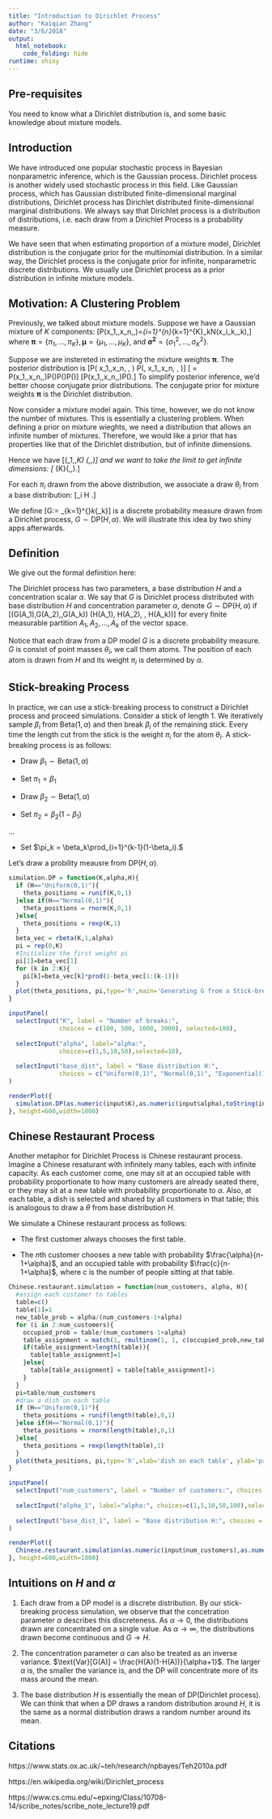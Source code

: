 ```yaml
---
title: "Introduction to Dirichlet Process"
author: "Kaiqian Zhang"
date: "3/6/2018"
output: 
  html_notebook:
    code_folding: hide
runtime: shiny
---
```


## Pre-requisites

You need to know what a Dirichlet distribution is, and some basic knowledge about mixture models. 

## Introduction

We have introduced one popular stochastic process in Bayesian nonparametric inference, which is the Gaussian process. Dirichlet process is another widely used stochastic process in this field. Like Gaussian process, which has Gaussian distributed finite-dimensional marginal distributions, Dirichlet process has Dirichlet distributed finite-dimensional marginal distributions. We always say that Dirichlet process is a distribution of distributions, i.e. each draw from a Dirichlet Process is a probability measure. 

We have seen that when estimating proportion of a mixture model, Dirichlet distribution is the conjugate prior for the multinomial distribution. In a similar way, the Dirichlet process is the conjugate prior for infinite, nonparametric discrete distributions. We usually use Dirichlet process as a prior distribution in infinite mixture models.

## Motivation: A Clustering Problem

Previously, we talked about mixture models. Suppose we have a Gaussian mixture of $K$ components:
\[P(x_1,\dots,x_n\mid \boldsymbol{\pi},\boldsymbol{\mu},\boldsymbol{\sigma^2})=\prod_{i=1}^{n}\sum_{k=1}^{K}\pi_kN(x_i\mid \mu_k,\sigma_k),\]
where $\boldsymbol{\pi}=\{\pi_1,\dots,\pi_K\}, \boldsymbol{\mu}=\{\mu_1,\dots,\mu_K\},$ and $\boldsymbol{\sigma^2}=\{\sigma^2_1,\dots,\sigma^2_K\}.$ 

Suppose we are instereted in estimating the mixture weights $\boldsymbol{\pi}$. The posterior distribution is 
\[P(\boldsymbol{\pi} \mid x_1,\dots,x_n, \boldsymbol{\mu}, \boldsymbol{\sigma^2}) \propto P(\boldsymbol{\pi}, x_1,\dots,x_n, \boldsymbol{\mu}, \boldsymbol{\sigma^2})\]
\[ = P(x_1,\dots,x_n\mid \boldsymbol{\pi},\boldsymbol{\mu},\boldsymbol{\sigma^2})P(\boldsymbol{\mu})P(\boldsymbol{\sigma^2})P(\boldsymbol{\pi})\]
\[\propto P(x_1,\dots,x_n\mid \boldsymbol{\pi},\boldsymbol{\mu},\boldsymbol{\sigma^2})P(\boldsymbol{\pi}).\] 
To simplify posterior inference, we'd better choose conjugate prior distributions. The conjugate prior for mixture weights $\boldsymbol{\pi}$ is the Dirichlet distribution.

Now consider a mixture model again. This time, however, we do not know the number of mixtures. This is essentially a clustering problem. When defining a prior on mixture wieghts, we need a distribution that allows an infinite number of mixtures. Therefore, we would like a prior that has properties like that of the Dirichlet distribution, but of infinite dimensions.

Hence we have 
\[(\pi_1,\dots,\pi_K) \sim \text{Dir}(\frac{\alpha}{K},\frac{\alpha}{K},\dots)\]
and we want to take the limit to get infinite dimensions:
\[\boldsymbol{\pi} \sim \lim_{K\to \infty}\text{Dir}(\frac{\alpha}{K},\frac{\alpha}{K},\dots).\]

For each $\pi_i$ drawn from the above distribution, we associate a draw $\theta_i$ from a base distribution:
\[\theta_i \sim H \text{ for i=1,2,...}\infty.\]

We define
\[G:= \sum_{k=1}^{\infty}\pi_k\delta_{\theta_k}\]
is a discrete probability measure drawn from a Dirichlet process, $G\sim \text{DP}(H,\alpha)$. We will illustrate this idea by two shiny apps afterwards.

## Definition

We give out the formal definition here:

The Dirichlet process has two parameters, a base distribution $H$ and a concentration scalar $\alpha$. We say that $G$ is Dirichlet process distributed with base distribution $H$ and concentration parameter $\alpha$, denote $G \sim \text{DP}(H,\alpha)$ if 
\[(G(A_1),G(A_2),\dots,G(A_k)) \sim \text{Dir}(\alpha H(A_1), \alpha H(A_2), \dots, \alpha H(A_k))\]
for every finite measurable partition $A_1, A_2,\dots, A_k$ of the vector space.

Notice that each draw from a DP model $G$ is a discrete probability measure. $G$ is consist of point masses $\theta_i$, we call them atoms. The position of each atom is drawn from $H$ and its weight $\pi_i$ is determined by $\alpha$. 

## Stick-breaking Process

In practice, we can use a stick-breaking process to construct a Dirichlet process and proceed simulations. Consider a stick of length $1$. We iteratively sample $\beta_i$ from Beta($1,\alpha$) and then break $\beta_i$ of the remaining stick. Every time the length cut from the stick is the weight $\pi_i$ for the atom $\theta_i$. A stick-breaking process is as follows:

* Draw $\beta_1 \sim \text{Beta}(1,\alpha)$

* Set $\pi_1 = \beta_1$

* Draw $\beta_2 \sim \text{Beta}(1,\alpha)$

* Set $\pi_2 = \beta_2(1-\beta_1)$

...

* Set $\pi_k = \beta_k\prod_{i=1}^{k-1}(1-\beta_i).$

Let's draw a probility meausre from DP$(H,\alpha)$. 

```r
simulation.DP = function(K,alpha,H){
  if (H=="Uniform(0,1)"){
    theta_positions = runif(K,0,1)
  }else if(H=="Normal(0,1)"){
    theta_positions = rnorm(K,0,1)
  }else{
    theta_positions = rexp(K,1)
  }
  beta_vec = rbeta(K,1,alpha)
  pi = rep(0,K)
  #Initialize the first weight pi
  pi[1]=beta_vec[1]
  for (k in 2:K){
    pi[k]=beta_vec[k]*prod(1-beta_vec[1:(k-1)])
  }
  plot(theta_positions, pi,type='h',main='Generating G from a Stick-breaking Process')
}
```

```r
inputPanel(
  selectInput("K", label = "Number of breaks:",
              choices = c(100, 500, 1000, 3000), selected=100),
  
  selectInput("alpha", label="alpha:",
              choices=c(1,5,10,50),selected=10),
  
  selectInput("base_dist", label = "Base distribution H:",
              choices = c("Uniform(0,1)", "Normal(0,1)", "Exponential(1)"))
)

renderPlot({
  simulation.DP(as.numeric(input$K),as.numeric(input$alpha),toString(input$base_dist))
}, height=600,width=1000)
```

## Chinese Restaurant Process
Another metaphor for Dirichlet Process is Chinese restaurant process. Imagine a Chinese resaturant with infinitely many tables, each with infinite capacity. As each customer come, one may sit at an occupied table with probability proportionate to how many customers are already seated there, or they may sit at a new table with probability proportionate to $\alpha$. Also, at each table, a dish is selected and shared by all customers in that table; this is analogous to draw a $\theta$ from base distribution $H$. 

We simulate a Chinese restaurant process as follows:

* The first customer always chooses the first table.

* The $n$th customer chooses a new table with probability $\frac{\alpha}{n-1+\alpha}$, and an occupied table with probability $\frac{c}{n-1+\alpha}$, where c is the number of people sitting at that table.

```r
Chinese.restaurant.simulation = function(num_customers, alpha, H){
  #assign each customer to tables
  table=c()
  table[1]=1
  new_table_prob = alpha/(num_customers-1+alpha)
  for (i in 2:num_customers){
    occupied_prob = table/(num_customers-1+alpha)
    table_assignment = match(1, rmultinom(1, 1, c(occupied_prob,new_table_prob)))
    if(table_assignment>length(table)){
      table[table_assignment]=1
    }else{
      table[table_assignment] = table[table_assignment]+1
    }
  }
  pi=table/num_customers
  #draw a dish on each table
  if (H=="Uniform(0,1)"){
    theta_positions = runif(length(table),0,1)
  }else if(H=="Normal(0,1)"){
    theta_positions = rnorm(length(table),0,1)
  }else{
    theta_positions = rexp(length(table),1)
  }
  plot(theta_positions, pi,type='h',xlab='dish on each table', ylab='proportion of customers on each table', main='Generating G from a Chinese Restaurant Process')
}
```

```r
inputPanel(
  selectInput("num_customers", label = "Number of customers:", choices = c(100, 500, 1000, 3000), selected=100),
  
  selectInput("alpha_1", label="alpha:", choices=c(1,5,10,50,100),selected=100),
  
  selectInput("base_dist_1", label = "Base distribution H:", choices = c('Uniform(0,1)', 'Normal(0,1)', 'Exponential(1)'))
)

renderPlot({
  Chinese.restaurant.simulation(as.numeric(input$num_customers),as.numeric(input$alpha_1),toString(input$base_dist_1))
}, height=600,width=1000)
```

## Intuitions on $H$ and $\alpha$

(1) Each draw from a DP model is a discrete distribution. By our stick-breaking process simulation, we observe that the concetration parameter $\alpha$ describes this discreteness. As $\alpha \to 0$, the distributions drawn are concentrated on a single value. As $\alpha \to \infty$, the distributions drawn become continuous and $G \to H$.

(2) The concentration parameter $\alpha$ can also be treated as an inverse variance. $\text{Var}[G(A)] = \frac{H(A)(1-H(A))}{\alpha+1}$. The larger $\alpha$ is, the smaller the variance is, and the DP will concentrate more of its mass around the mean.

(3) The base distribution $H$ is essentially the mean of DP(Dirichlet process). We can think that when a DP draws a random distribution around $H$, it is the same as a normal distribution draws a random number around its mean.

## Citations

https://www.stats.ox.ac.uk/~teh/research/npbayes/Teh2010a.pdf

https://en.wikipedia.org/wiki/Dirichlet_process

https://www.cs.cmu.edu/~epxing/Class/10708-14/scribe_notes/scribe_note_lecture19.pdf


